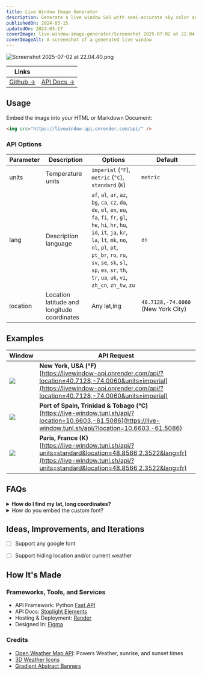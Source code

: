 ```yaml
---
title: Live Window Image Generator
description: Generate a live window SVG with semi-accurate sky color and weather for any location
publishedOn: 2024-03-15
updatedOn: 2024-03-17
coverImage: live-window-image-generator/Screenshot 2025-07-02 at 22.04.40.png
coverImageAlt: A screenshot of a generated live window
---
```


![Screenshot 2025-07-02 at 22.04.40.png](<live-window-image-generator/Screenshot 2025-07-02 at 22.04.40.png>)

| Links | |
| ------ | ------- |
| [Github →](https://github.com/thalida/live-window) | [API Docs →](https://livewindow-api.onrender.com/api/) |


## Usage

Embed the image into your HTML or Markdown Document:
```html
<img src="https://livewindow-api.onrender.com/api/" />
```

### API Options

| Parameter | Description | Options | Default |
|-----------|-------------|---------|---------|
| units     | Temperature units | `imperial` (`°F`), `metric` (`°C`), `standard` (`K`) | `metric` |
| lang     | Description language | `af`, `al`, `ar`, `az`, `bg`, `ca`, `cz`, `da`, `de`, `el`, `en`, `eu`, `fa`, `fi`, `fr`, `gl`, `he`, `hi`, `hr`, `hu`, `id`, `it`, `ja`, `kr`, `la`, `lt`, `mk`, `no`, `nl`, `pl`, `pt`, `pt_br`, `ro`, `ru`, `sv`, `se`, `sk`, `sl`, `sp`, `es`, `sr`, `th`, `tr`, `ua`, `uk`, `vi`, `zh_cn`, `zh_tw`, `zu` | `en` |
| location | Location latitude and longitude coordinates  | Any lat,lng | `40.7128,-74.0060` (New York City) |


## Examples

| Window | API Request |
|--------|-----------------------|
| <img src="https://livewindow-api.onrender.com/api/?location=40.7128,-74.0060&units=imperial" /> | **New York, USA (°F)** <br /> [https://livewindow-api.onrender.com/api/?location=40.7128,-74.0060&units=imperial](https://livewindow-api.onrender.com/api/?location=40.7128,-74.0060&units=imperial) |
| <img src="https://livewindow-api.onrender.com/api/?location=10.6603,-61.5086" /> | **Port of Spain, Trinidad & Tobago (°C)** <br /> [https://live-window.tunl.sh/api/?location=10.6603,-61.5086](https://live-window.tunl.sh/api/?location=10.6603,-61.5086) |
| <img src="https://livewindow-api.onrender.com/api/?units=standard&location=48.8566,2.3522&lang=fr" /> | **Paris, France (K)** <br /> [https://live-window.tunl.sh/api/?units=standard&location=48.8566,2.3522&lang=fr](https://live-window.tunl.sh/api/?units=standard&location=48.8566,2.3522&lang=fr) |


## FAQs

<details>
  <summary><strong>How do I find my lat, long coordinates?</strong></summary>

  You can use this tool to find your coordinates:
  https://www.latlong.net/convert-address-to-lat-long.html
</details>

<details>
  <summary>How do you embed the custom font?</summary>

  In order for the custom font to show when the image is downloaded or included in Github Markdown, the font needs to be encoded directly into the styles.
  Note: You can generate the base 64 encoding for any font here: https://amio.github.io/embedded-google-fonts/

  ```html
  <svg>
    <!-- Insert SVG Elements -->
    <defs>
      <style>
          @font-face {{
              font-family: 'Bebas Neue';
              font-style: normal;
              font-weight: 400;
              font-display: swap;
              src: url(data:font/woff2;[INSERT BASE64 ENCODING]) format('woff2');
              unicode-range: U+0000-00FF, U+0131, U+0152-0153, U+02BB-02BC, U+02C6, U+02DA, U+02DC, U+0304, U+0308, U+0329, U+2000-206F, U+2074, U+20AC, U+2122, U+2191, U+2193, U+2212, U+2215, U+FEFF, U+FFFD;
          }}
      </style>
    </defs>
  </svg>
  ```

</details>

## Ideas, Improvements, and Iterations
- [ ] Support any google font
- [ ] Support hiding location and/or current weather


## How It's Made

### Frameworks, Tools, and Services
* API Framework: Python [Fast API](https://fastapi.tiangolo.com/)
* API Docs: [Stoplight Elements](https://github.com/stoplightio/elements)
* Hosting & Deployment: [Render](https://render.com/)
* Designed In: [Figma](https://www.figma.com/)

### Credits
* [Open Weather Map API](https://openweathermap.org/api): Powers Weather, sunrise, and sunset times
* [3D Weather Icons](https://ui8.net/msakta/products/weather-animated-icons)
* [Gradient Abstract Banners](https://www.figma.com/community/file/1063549775352406477/gradient-abstract-banners?searchSessionId=ltw9aro0-lwjp697d2fs)
